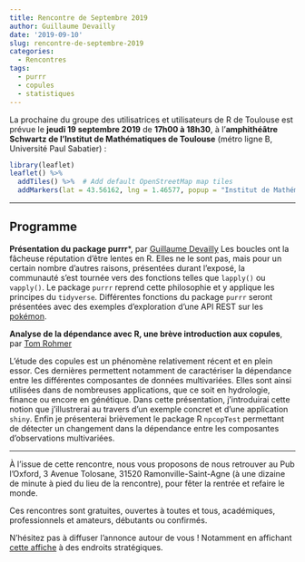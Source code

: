 ```yaml
---
title: Rencontre de Septembre 2019
author: Guillaume Devailly
date: '2019-09-10'
slug: rencontre-de-septembre-2019
categories:
  - Rencontres
tags:
  - purrr
  - copules
  - statistiques
---
```


La prochaine du groupe des utilisatrices et utilisateurs de R de Toulouse est prévue le **jeudi 19 septembre 2019** de **17h00 à 18h30**,
à l'**amphithéâtre Schwartz de l'Institut de Mathématiques de Toulouse** (métro ligne B, Université Paul Sabatier) :

```r
library(leaflet)
leaflet() %>%
  addTiles() %>%  # Add default OpenStreetMap map tiles
  addMarkers(lat = 43.56162, lng = 1.46577, popup = "Institut de Mathématiques de Toulouse")
```


---

## Programme

**Présentation du package purrr***, par [Guillaume Devailly](https://twitter.com/G_Devailly)
Les boucles ont la fâcheuse réputation d'être lentes en R. Elles ne le sont pas, mais pour un certain nombre 
d'autres raisons, présentées durant l'exposé, la communauté s'est tournée vers des fonctions telles que 
`lapply()` ou `vapply()`. Le package `purrr` reprend cette philosophie et y applique les principes du `tidyverse`.
Différentes fonctions du package `purrr` seront présentées avec des exemples d'exploration d'une API REST 
sur les [pokémon](https://pokeapi.co/).

**Analyse de la dépendance avec R, une brève introduction aux copules**, par [Tom Rohmer](http://www.cmap.polytechnique.fr/~tom.rohmer/)

L’étude des copules est un phénomène relativement récent et en plein essor. Ces dernières permettent notamment de caractériser la dépendance entre les différentes composantes de données multivariées. Elles sont ainsi utilisées dans de nombreuses applications, que ce soit en hydrologie, finance ou encore en génétique.  Dans cette présentation, j’introduirai cette notion que j’illustrerai au travers d’un exemple concret et d’une application `shiny`. Enfin je présenterai brièvement le package R `npcopTest` permettant de détecter un changement dans la dépendance entre les composantes d’observations multivariées.

---

À l'issue de cette rencontre, nous vous proposons de nous retrouver au Pub
l'Oxford, 3 Avenue Tolosane, 31520 Ramonville-Saint-Agne (à une dizaine de minute à pied du lieu de la rencontre),
pour fêter la rentrée et refaire le monde.

Ces rencontres sont gratuites, ouvertes à toutes et tous, académiques, professionnels et amateurs, débutants ou confirmés.

N'hésitez pas à diffuser l'annonce autour de vous ! Notamment en affichant [cette affiche](/poster/poster_2019_09.pdf) à des endroits stratégiques.

